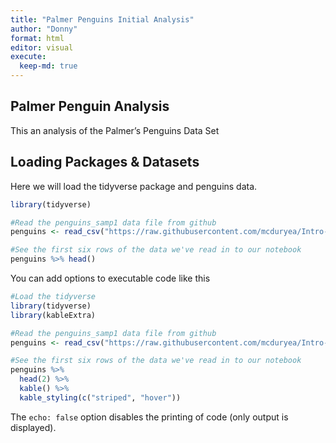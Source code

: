 ```yaml
---
title: "Palmer Penguins Initial Analysis"
author: "Donny"
format: html
editor: visual
execute:
  keep-md: true
---
```


## Palmer Penguin Analysis

This an analysis of the Palmer's Penguins Data Set

## Loading Packages & Datasets

Here we will load the tidyverse package and penguins data.

```r
library(tidyverse)

#Read the penguins_samp1 data file from github
penguins <- read_csv("https://raw.githubusercontent.com/mcduryea/Intro-to-Bioinformatics/main/data/penguins_samp1.csv")

#See the first six rows of the data we've read in to our notebook
penguins %>% head()
```

You can add options to executable code like this

```r
#Load the tidyverse
library(tidyverse)
library(kableExtra)

#Read the penguins_samp1 data file from github
penguins <- read_csv("https://raw.githubusercontent.com/mcduryea/Intro-to-Bioinformatics/main/data/penguins_samp1.csv")

#See the first six rows of the data we've read in to our notebook
penguins %>% 
  head(2) %>% 
  kable() %>% 
  kable_styling(c("striped", "hover"))
```

The `echo: false` option disables the printing of code (only output is displayed).
